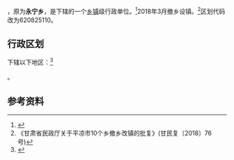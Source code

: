 {{中国乡级行政区|62/08/25/214/000}}

'''{{PAGENAMEBASE}}'''，原为'''永宁乡'''，是{{PRC admin/fullname|62/08/25/214/000|3}}下辖的一个[[乡镇|乡镇]]级行政单位。<ref>{{PRC admin/ref sgc|{{PRC admin/parent|62/08/25/214/000}}}}</ref>2018年3月撤乡设镇。<ref>《甘肃省民政厅关于平凉市10个乡撤乡改镇的批复》(甘民复〔2018〕76号)</ref>区划代码改为620825110。

== 行政区划 ==
{{PAGENAMEBASE}}下辖以下地区：<ref>{{PRC admin/ref sgc|62/08/25/214/000}}</ref>

{{PRC admin/children|62/08/25/214/000}}。

== 参考资料 ==

{{reflist}}

{{行政区划小作品}}
{{PRC admin/navcat|62/08/25/214/000}}